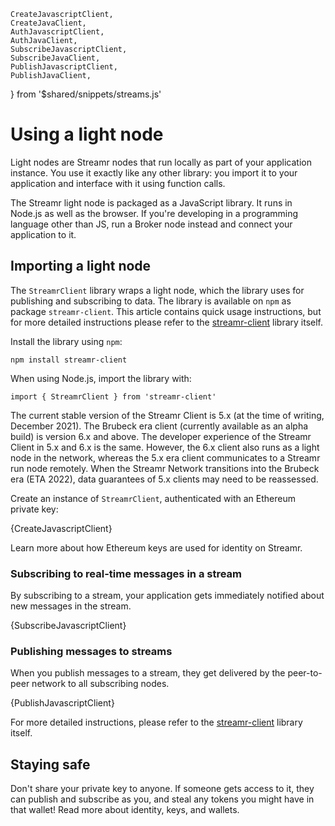 
    CreateJavascriptClient,
    CreateJavaClient,
    AuthJavascriptClient,
    AuthJavaClient,
    SubscribeJavascriptClient,
    SubscribeJavaClient,
    PublishJavascriptClient,
    PublishJavaClient,
} from '$shared/snippets/streams.js'

# Using a light node

Light nodes are Streamr nodes that run locally as part of your application instance. You use it exactly like any other library: you import it to your application and interface with it using function calls.

The Streamr light node is packaged as a JavaScript library. It runs in Node.js as well as the browser. If you're developing in a programming language other than JS, <Link to={docsLinks.installingABrokerNode}>run a Broker node</Link> instead and <Link to={docsLinks.connectingApplications}>connect your application</Link> to it.

## Importing a light node

The `StreamrClient` library wraps a light node, which the library uses for publishing and subscribing to data. The library is available on `npm` as package `streamr-client`. This article contains quick usage instructions, but for more detailed instructions please refer to the [streamr-client](https://www.npmjs.com/package/streamr-client) library itself.

Install the library using `npm`:

```
npm install streamr-client
```

When using Node.js, import the library with:

```
import { StreamrClient } from 'streamr-client'
```

<Warning>

The current stable version of the Streamr Client is 5.x (at the time of writing, December 2021). The Brubeck era client (currently available as an alpha build) is version 6.x and above. The developer experience of the Streamr Client in 5.x and 6.x is the same. However, the 6.x client also runs as a light node in the network, whereas the 5.x era client communicates to a Streamr run node remotely. When the Streamr Network transitions into the Brubeck era (ETA 2022), data guarantees of 5.x clients may need to be reassessed.

</Warning>

Create an instance of `StreamrClient`, authenticated with an Ethereum private key:

<CodeSnippet language="javascript">{CreateJavascriptClient}</CodeSnippet>

Learn more about how Ethereum keys are used for <Link to={docsLinks.identity}>identity on Streamr</Link>.

### Subscribing to real-time messages in a stream

By subscribing to a <Link to={docsLinks.streams}>stream</Link>, your application gets immediately notified about new messages in the stream.

<CodeSnippet language="javascript">{SubscribeJavascriptClient}</CodeSnippet>

### Publishing messages to streams

When you publish messages to a stream, they get delivered by the peer-to-peer network to all subscribing nodes.

<CodeSnippet language="javascript">{PublishJavascriptClient}</CodeSnippet>

For more detailed instructions, please refer to the [streamr-client](https://www.npmjs.com/package/streamr-client) library itself.

## Staying safe

Don't share your private key to anyone. If someone gets access to it, they can publish and subscribe as you, and steal any tokens you might have in that wallet! Read more about <Link to={docsLinks.identity}>identity, keys, and wallets</Link>.
